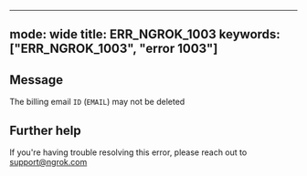 
---
mode: wide
title: ERR_NGROK_1003
keywords: ["ERR_NGROK_1003", "error 1003"]
---

## Message
The billing email `ID` (`EMAIL`) may not be deleted




## Further help
If you're having trouble resolving this error, please reach out to [support@ngrok.com](mailto:support@ngrok.com?subject=Help%20with%20ERR_NGROK_1003)

